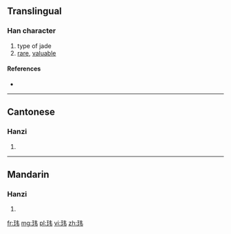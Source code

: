 {{also|瑋}}
==Translingual==

===Han character===
{{Han char|rn=96|rad=玉|as=04|sn=8|four=|canj=MGQS}}

# type of jade
# [[rare]], [[valuable]]

====References====
* {{Han ref|kx=0728.211|hdz=21103.050|uh=73AE|ud=29614}}

----

==Cantonese==

===Hanzi===
{{yue-hanzi|jyut=|y=wai4|tra=瑋}}

# {{defn|lang=yue|sort=玉04}}

----

==Mandarin==

===Hanzi===
{{cmn-hanzi|tra=瑋|pin=[[diān]] ([[dian1]]), [[wěi]] ([[wei3]])|wg=tien<sup>1</sup>, wei<sup>3</sup>}}

# {{defn|lang=cmn|sort=玉04}}

[[fr:玮]]
[[mg:玮]]
[[pl:玮]]
[[vi:玮]]
[[zh:玮]]